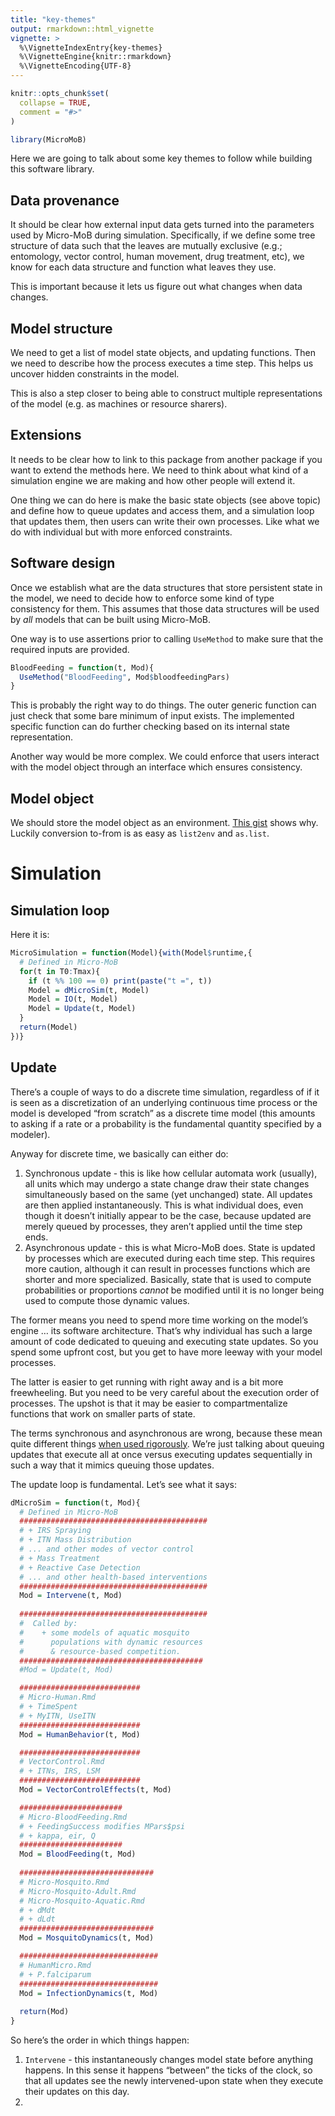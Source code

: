 ```yaml
---
title: "key-themes"
output: rmarkdown::html_vignette
vignette: >
  %\VignetteIndexEntry{key-themes}
  %\VignetteEngine{knitr::rmarkdown}
  %\VignetteEncoding{UTF-8}
---
```


```r
knitr::opts_chunk$set(
  collapse = TRUE,
  comment = "#>"
)
```

```r
library(MicroMoB)
```

Here we are going to talk about some key themes to follow while building this software library.

## Data provenance

It should be clear how external input data gets turned into the parameters used
by Micro-MoB during simulation. Specifically, if we define some tree 
structure of data such that the leaves are mutually exclusive (e.g.; entomology,
vector control, human movement, drug treatment, etc), we know for each
data structure and function what leaves they use.

This is important because it lets us figure out what changes when data changes.

## Model structure

We need to get a list of model state objects, and updating functions. Then we need
to describe how the process executes a time step. This helps us uncover hidden
constraints in the model.

This is also a step closer to being able to construct multiple representations of
the model (e.g. as machines or resource sharers).

## Extensions

It needs to be clear how to link to this package from another package if you want
to extend the methods here. We need to think about what kind of a simulation
engine we are making and how other people will extend it.

One thing we can do here is make the basic state objects (see above topic) and 
define how to queue updates and access them, and a simulation loop that updates
them, then users can write their own processes. Like what we do with individual
but with more enforced constraints.

## Software design

Once we establish what are the data structures that store persistent state in the
model, we need to decide how to enforce some kind of type consistency for them.
This assumes that those data structures will be used by *all* models that can
be built using Micro-MoB.

One way is to use assertions prior to calling `UseMethod` to make sure that the 
required inputs are provided.

```r
BloodFeeding = function(t, Mod){
  UseMethod("BloodFeeding", Mod$bloodfeedingPars)
}
```

This is probably the right way to do things. The outer generic function can just
check that some bare minimum of input exists. The implemented specific function
can do further checking based on its internal state representation.

Another way would be more complex. We could enforce that users interact with the model
object through an interface which ensures consistency.

## Model object

We should store the model object as an environment. [This gist](https://gist.github.com/slwu89/a294203e6d6679b923276030516684d7)
shows why. Luckily conversion to-from is as easy as `list2env` and `as.list`.

# Simulation

## Simulation loop

Here it is:

```r
MicroSimulation = function(Model){with(Model$runtime,{
  # Defined in Micro-MoB
  for(t in T0:Tmax){
    if (t %% 100 == 0) print(paste("t =", t)) 
    Model = dMicroSim(t, Model)
    Model = IO(t, Model)
    Model = Update(t, Model)
  } 
  return(Model)
})}
```

## Update

There's a couple of ways to do a discrete time simulation, regardless of if
it is seen as a discretization of an underlying continuous time process or the
model is developed "from scratch" as a discrete time model (this amounts to
asking if a rate or a probability is the fundamental quantity specified by a modeler).

Anyway for discrete time, we basically can either do:

  1. Synchronous update - this is like how cellular automata work (usually), all
  units which may undergo a state change draw their state changes simultaneously
  based on the same (yet unchanged) state. All updates are then applied instantaneously.
  This is what individual does, even though it doesn't initially appear to be the
  case, because updated are merely queued by processes, they aren't applied until
  the time step ends.
  2. Asynchronous update - this is what Micro-MoB does. State is updated by processes
  which are executed during each time step. This requires more caution, although
  it can result in processes functions which are shorter and more specialized.
  Basically, state that is used to compute probabilities or proportions _cannot_
  be modified until it is no longer being used to compute those dynamic values.

The former means you need to spend more time working on the model's engine ... its
software architecture. That's why individual has such a large amount of code dedicated
to queuing and executing state updates. So you spend some upfront cost, but you
get to have more leeway with your model processes.

The latter is easier to get running with right away and is a bit more freewheeling.
But you need to be very careful about the execution order of processes. The upshot
is that it may be easier to compartmentalize functions that work on smaller parts
of state.

The terms synchronous and asynchronous are wrong, because these mean quite different
things [when used rigorously](https://en.wikipedia.org/wiki/Asynchronous_cellular_automaton).
We're just talking about queuing updates that execute all at once versus
executing updates sequentially in such a way that it mimics queuing those updates.

The update loop is fundamental. Let's see what it says:

```r
dMicroSim = function(t, Mod){
  # Defined in Micro-MoB
  ##########################################
  # + IRS Spraying
  # + ITN Mass Distribution
  # ... and other modes of vector control
  # + Mass Treatment
  # + Reactive Case Detection
  # ... and other health-based interventions
  ##########################################
  Mod = Intervene(t, Mod)
  
  ##########################################
  #  Called by: 
  #    + some models of aquatic mosquito
  #      populations with dynamic resources 
  #      & resource-based competition. 
  #########################################
  #Mod = Update(t, Mod)  

  ###########################
  # Micro-Human.Rmd 
  # + TimeSpent
  # + MyITN, UseITN
  ###########################
  Mod = HumanBehavior(t, Mod)

  ###########################
  # VectorControl.Rmd 
  # + ITNs, IRS, LSM
  ###########################
  Mod = VectorControlEffects(t, Mod)

  #######################
  # Micro-BloodFeeding.Rmd
  # + FeedingSuccess modifies MPars$psi
  # + kappa, eir, Q
  #######################
  Mod = BloodFeeding(t, Mod)
  
  ##############################
  # Micro-Mosquito.Rmd
  # Micro-Mosquito-Adult.Rmd
  # Micro-Mosquito-Aquatic.Rmd
  # + dMdt
  # + dLdt
  ##############################
  Mod = MosquitoDynamics(t, Mod) 

  ###############################
  # HumanMicro.Rmd
  # + P.falciparum
  ###############################
  Mod = InfectionDynamics(t, Mod)
  
  return(Mod) 
}
```

So here's the order in which things happen:

  1. `Intervene` - this instantaneously changes model state before anything happens. In this
  sense it happens "between" the ticks of the clock, so that all updates see the newly intervened-upon
  state when they execute their updates on this day.
  2. 
